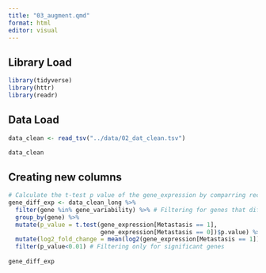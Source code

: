 ```yaml
---
title: "03_augment.qmd"
format: html
editor: visual
---
```


## Library Load

```r
library(tidyverse)
library(httr)
library(readr)
```

## Data Load

```r

data_clean <- read_tsv("../data/02_dat_clean.tsv")

data_clean
```

## Creating new columns

```r


# Calculate the t-test p value of the gene_expression by comparring recurrent and non-recurrent for each gene:
gene_diff_exp <- data_clean_long %>%
  filter(gene %in% gene_variability) %>% # Filtering for genes that differenly expressed.
  group_by(gene) %>%
  mutate(p_value = t.test(gene_expression[Metastasis == 1], 
                          gene_expression[Metastasis == 0])$p.value) %>%
  mutate(log2_fold_change = mean(log2(gene_expression[Metastasis == 1])) - mean(log2(gene_expression[Metastasis == 0]))) %>% #Calculating the log2 fold change by using the mean.
  filter(p_value<0.01) # Filtering only for significant genes
  
gene_diff_exp
```
